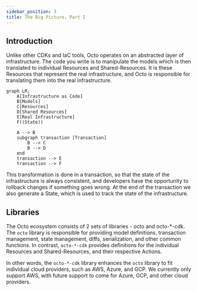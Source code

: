 ```yaml
---
sidebar_position: 3
title: The Big Picture, Part I
---
```


## Introduction
Unlike other CDKs and IaC tools, Octo operates on an abstracted layer of infrastructure.
The code you write is to manipulate the models which is then translated to individual Resources and Shared-Resources.
It is these Resources that represent the real infrastructure,
and Octo is responsible for translating them into the real infrastructure.

```mermaid
graph LR;
    A[Infrastructure as Code]
    B[Models]
    C[Resources]
    D[Shared Resources]
    E[Real Infrastructure]
    F((State))

    A --> B
    subgraph transaction [Transaction]
        B --> C
        B --> D
    end
    transaction --> E
    transaction --> F
```

This transformation is done in a transaction, so that the state of the infrastructure is always consistent,
and developers have the opportunity to rollback changes if something goes wrong.
At the end of the transaction we also generate a State, which is used to track the state of the infrastructure.

## Libraries
The Octo ecosystem consists of 2 sets of libraries - octo and octo-*-cdk.
The `octo` library is responsible for providing model definitions,
transaction management, state management, diffs, serialization, and other common functions.
In contrast, `octo-*-cdk` provides definitions
for the individual Resources and Shared-Resources, and their respective Actions.

In other words, the `octo-*-cdk` library enhances the
`octo` library to fit individual cloud providers, such as AWS, Azure, and GCP.
We currently only support AWS, with future support to come for Azure, GCP, and other cloud providers.
